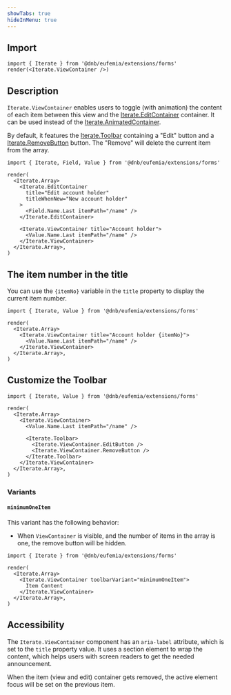 ```yaml
---
showTabs: true
hideInMenu: true
---
```


## Import

```tsx
import { Iterate } from '@dnb/eufemia/extensions/forms'
render(<Iterate.ViewContainer />)
```

## Description

`Iterate.ViewContainer` enables users to toggle (with animation) the content of each item between this view and the [Iterate.EditContainer](/uilib/extensions/forms/Iterate/EditContainer/) container. It can be used instead of the [Iterate.AnimatedContainer](/uilib/extensions/forms/Iterate/AnimatedContainer/).

By default, it features the [Iterate.Toolbar](/uilib/extensions/forms/Iterate/Toolbar/) containing a "Edit" button and a [Iterate.RemoveButton](/uilib/extensions/forms/Iterate/RemoveButton/) button. The "Remove" will delete the current item from the array.

```tsx
import { Iterate, Field, Value } from '@dnb/eufemia/extensions/forms'

render(
  <Iterate.Array>
    <Iterate.EditContainer
      title="Edit account holder"
      titleWhenNew="New account holder"
    >
      <Field.Name.Last itemPath="/name" />
    </Iterate.EditContainer>

    <Iterate.ViewContainer title="Account holder">
      <Value.Name.Last itemPath="/name" />
    </Iterate.ViewContainer>
  </Iterate.Array>,
)
```

## The item number in the title

You can use the `{itemNo}` variable in the `title` property to display the current item number.

```tsx
import { Iterate, Value } from '@dnb/eufemia/extensions/forms'

render(
  <Iterate.Array>
    <Iterate.ViewContainer title="Account holder {itemNo}">
      <Value.Name.Last itemPath="/name" />
    </Iterate.ViewContainer>
  </Iterate.Array>,
)
```

## Customize the Toolbar

```tsx
import { Iterate, Value } from '@dnb/eufemia/extensions/forms'

render(
  <Iterate.Array>
    <Iterate.ViewContainer>
      <Value.Name.Last itemPath="/name" />

      <Iterate.Toolbar>
        <Iterate.ViewContainer.EditButton />
        <Iterate.ViewContainer.RemoveButton />
      </Iterate.Toolbar>
    </Iterate.ViewContainer>
  </Iterate.Array>,
)
```

### Variants

#### `minimumOneItem`

This variant has the following behavior:

- When `ViewContainer` is visible, and the number of items in the array is one, the remove button will be hidden.

```tsx
import { Iterate } from '@dnb/eufemia/extensions/forms'

render(
  <Iterate.Array>
    <Iterate.ViewContainer toolbarVariant="minimumOneItem">
      Item Content
    </Iterate.ViewContainer>
  </Iterate.Array>,
)
```

## Accessibility

The `Iterate.ViewContainer` component has an `aria-label` attribute, which is set to the `title` property value. It uses a section element to wrap the content, which helps users with screen readers to get the needed announcement.

When the item (view and edit) container gets removed, the active element focus will be set on the previous item.
